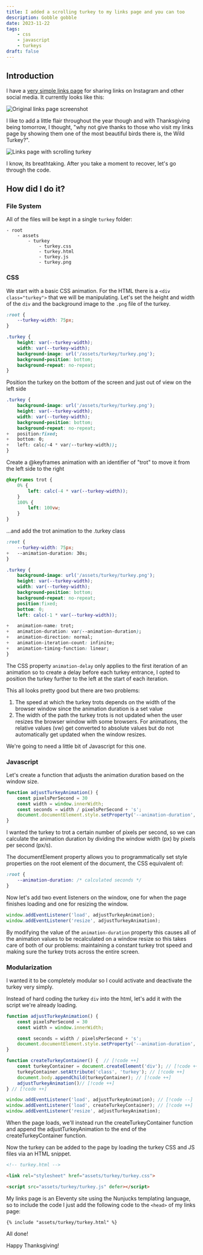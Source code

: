 ```yaml
---
title: I added a scrolling turkey to my links page and you can too
description: Gobble gobble
date: 2023-11-22
tags:
    - css
    - javascript
    - turkeys
draft: false
---
```


## Introduction

I have a [very simple links page](https://links.parkerdavis.dev) for sharing links on Instagram and other social media. It currently looks like this:

![Original links page screenshot](./links-original.png)

I like to add a little flair throughout the year though and with Thanksgiving being tomorrow, I thought, "why not give thanks to those who visit my links page by showing them one of the most beautiful birds there is, the Wild Turkey?".

![Links page with scrolling turkey](./scrolling-turkey.gif)

I know, its breathtaking. After you take a moment to recover, let's go through the code.

## How did I do it?

### File System

All of the files will be kept in a single `turkey` folder:

```
- root
	- assets
		- turkey
			- turkey.css
			- turkey.html
			- turkey.js
			- turkey.png
```

### CSS

We start with a basic CSS animation. For the HTML there is a `<div class="turkey">` that we will be manipulating. Let's set the height and width of the `div` and the background image to the `.png` file of the turkey.

```css
:root {
	--turkey-width: 75px;
}

.turkey {
    height: var(--turkey-width);
    width: var(--turkey-width);
    background-image: url('/assets/turkey/turkey.png');
    background-position: bottom;
    background-repeat: no-repeat;
}
```

Position the turkey on the bottom of the screen and just out of view on the left side

```css
.turkey {
    background-image: url('/assets/turkey/turkey.png');
    height: var(--turkey-width);
    width: var(--turkey-width);
    background-position: bottom;
    background-repeat: no-repeat;
+   position:fixed;
+   bottom: 0;
+   left: calc(-4 * var(--turkey-width));
}
```

Create a @keyframes animation with an identifier of "trot" to move it from the left side to the right

```css
@keyframes trot {
    0% {
        left: calc(-4 * var(--turkey-width));
    }
    100% {
        left: 100vw;
    }
}
```

...and add the trot animation to the .turkey class

```css
:root {
    --turkey-width: 75px;
+   --animation-duration: 30s;
}

.turkey {
    background-image: url('/assets/turkey/turkey.png');
    height: var(--turkey-width);
    width: var(--turkey-width);
    background-position: bottom;
    background-repeat: no-repeat;
    position:fixed;
    bottom: 0;
    left: calc(-1 * var(--turkey-width));

+   animation-name: trot;
+   animation-duration: var(--animation-duration);
+   animation-direction: normal;
+   animation-iteration-count: infinite;
+   animation-timing-function: linear;
}
```

The CSS property `animation-delay` only applies to the first iteration of an animation so to create a delay before each turkey entrance,  I opted to position the turkey further to the left at the start of each iteration.

This all looks pretty good but there are two problems:

1) The speed at which the turkey trots depends on the width of the browser window since the animation duration is a set value
2) The width of the path the turkey trots is not updated when the user resizes the browser window with some browsers. For animations, the relative values (vw) get converted to absolute values but do not automatically get updated when the window resizes.

We're going to need a little bit of Javascript for this one.

### Javascript

Let's create a function that adjusts the animation duration based on the window size.

```javascript
function adjustTurkeyAnimation() {
    const pixelsPerSecond = 30
    const width = window.innerWidth;
    const seconds = width / pixelsPerSecond + 's';
    document.documentElement.style.setProperty('--animation-duration', seconds);
}
```

I wanted the turkey to trot a certain number of pixels per second, so we can calculate the animation duration by dividing the window width (px) by pixels per second (px/s).

The documentElement property allows you to programmatically set style properties on the root element of the document, the CSS equivalent of: 

```css
:root {
	--animation-duration: /* calculated seconds */
}
```

Now let's add two event listeners on the window, one for when the page finishes loading and one for resizing the window.

```js
window.addEventListener('load', adjustTurkeyAnimation);
window.addEventListener('resize', adjustTurkeyAnimation);
```

By modifying the value of the `animation-duration` property this causes all of the animation values to be recalculated on a window resize so this takes care of both of our problems: maintaining a constant turkey trot speed and making sure the turkey trots across the entire screen.

### Modularization

I wanted it to be completely modular so I could activate and deactivate the turkey very simply. 

Instead of hard coding the turkey `div` into the html, let's add it with the script we're already loading.

```js
function adjustTurkeyAnimation() {
    const pixelsPerSecond = 30
    const width = window.innerWidth;

    const seconds = width / pixelsPerSecond + 's';
    document.documentElement.style.setProperty('--animation-duration', seconds);
}

function createTurkeyContainer() {  // [!code ++]
    const turkeyContainer = document.createElement('div'); // [!code ++]
    turkeyContainer.setAttribute('class', 'turkey'); // [!code ++]
    document.body.appendChild(turkeyContainer); // [!code ++]
    adjustTurkeyAnimation()// [!code ++]
} // [!code ++]

window.addEventListener('load', adjustTurkeyAnimation); // [!code --]
window.addEventListener('load', createTurkeyContainer); // [!code ++]
window.addEventListener('resize', adjustTurkeyAnimation);
```

When the page loads, we'll instead run the createTurkeyContainer function and append the adjustTurkeyAnimation to the end of the createTurkeyContainer function.

Now the turkey can be added to the page by loading the turkey CSS and JS files via an HTML snippet.

```html
<!-- turkey.html -->

<link rel="stylesheet" href="assets/turkey/turkey.css">

<script src="assets/turkey/turkey.js" defer></script>
```

My links page is an Eleventy site using the Nunjucks templating language, so to include the code I just add the following code to the `<head>` of my links page:

```Nunjucks
{% include "assets/turkey/turkey.html" %}
```

All done!

Happy Thanksgiving!

<Turkey client:visible />